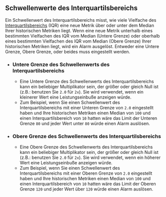## Schwellenwerte des Interquartilsbereichs

Ein Schwellenwert des Interquartilsbereichs misst, wie viele Vielfache des [Interquartilsbereichs](https://de.wikipedia.org/wiki/Interquartilsabstand) (IQR)
eine neue Metrik über oder unter dem Median Ihrer historischen Metriken liegt.
Wenn eine neue Metrik unterhalb eines bestimmten Vielfachen des IQR vom Median (Untere Grenze)
oder oberhalb eines bestimmten Vielfachen des IQR vom Median (Obere Grenze) Ihrer historischen Metriken liegt, wird ein Alarm ausgelöst.
Entweder eine Untere Grenze, Obere Grenze, oder beides muss eingestellt werden.

- ### Untere Grenze des Schwellenwerts des Interquartilsbereichs
  - Eine Untere Grenze des Schwellenwerts des Interquartilsbereichs kann ein beliebiger Multiplikator sein, der größer oder gleich Null ist (z.B.: benutzen Sie `2.0` für `2x`).
Sie wird verwendet, wenn ein kleinerer Wert eine Leistungseinbuße anzeigen würde.
  - Zum Beispiel, wenn Sie einen Schwellenwert des Interquartilsbereichs mit einer Unteren Grenze von `2.0` eingestellt haben
und Ihre historischen Metriken einen Median von `100` und einen Interquartilsbereich von `10` hatten
wäre das Limit der Unteren Grenze `80` und
jeder Wert unter `80` würde einen Alarm auslösen.
- ### Obere Grenze des Schwellenwerts des Interquartilsbereichs
  - Eine Obere Grenze des Schwellenwerts des Interquartilsbereichs kann ein beliebiger Multiplikator sein, der größer oder gleich Null ist (z.B.: benutzen Sie `2.0` für `2x`).
Sie wird verwendet, wenn ein höherer Wert eine Leistungseinbuße anzeigen würde.
  - Zum Beispiel, wenn Sie einen Schwellenwert des Interquartilsbereichs mit einer Oberen Grenze von `2.0` eingestellt haben
und Ihre historischen Metriken einen Median von `100` und einen Interquartilsbereich von `10` hatten
wäre das Limit der Oberen Grenze `120` und
jeder Wert über `120` würde einen Alarm auslösen.